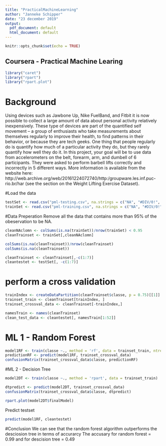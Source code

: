 ---
title: "PracticalMachineLearning"
author: "Janneke Schipper"
date: "23 december 2019"
output:
  pdf_document: default
  html_document: default
---

```{r setup, include=FALSE}
knitr::opts_chunk$set(echo = TRUE)
```

## Coursera - Practical Machine Learing

```{r install packages}
library("caret")
library("rpart")
library("rpart.plot")
```

# Background
Using devices such as Jawbone Up, Nike FuelBand, and Fitbit it is now possible to collect a large amount of data about personal activity relatively inexpensively. These type of devices are part of the quantified self movement – a group of enthusiasts who take measurements about themselves regularly to improve their health, to find patterns in their behavior, or because they are tech geeks. One thing that people regularly do is quantify how much of a particular activity they do, but they rarely quantify how well they do it. In this project, your goal will be to use data from accelerometers on the belt, forearm, arm, and dumbell of 6 participants. They were asked to perform barbell lifts correctly and incorrectly in 5 different ways. More information is available from the website here: http://web.archive.org/web/20161224072740/http:/groupware.les.inf.puc-rio.br/har (see the section on the Weight Lifting Exercise Dataset).

#Load the data
```{r reading data, cache = TRUE}
testSet <- read.csv("pml-testing.csv", na.strings = c("NA", "#DIV/0!", ""))
trainSet <- read.csv("pml-training.csv", na.strings = c("NA", "#DIV/0!", ""))
```

#Data Preperation
Remove all the data that contains more than 95% of the obeservation to be NA.

```{r, cache = TRUE}
cleanNAclomn <- colSums(is.na(trainSet))/nrow(trainSet) < 0.95
cleanTrainset <- trainSet[,cleanNAclomn]

colSums(is.na(cleanTrainset))/nrow(cleanTrainset)
colSums(is.na(cleanTrainset))

cleanTrainset <- cleanTrainset[,-c(1:7)]
cleantestet <- testSet[, -c(1:7)]
```


# perform a cross validation
```{r, cache = TRUE}
trainIndex <- createDataPartition(cleanTrainset$classe, p = 0.75)[[1]]
trainset_train <- cleanTrainset[trainIndex, ]
trainset_crossval_data <- cleanTrainset[-trainIndex,]

namesTrain <- names(cleanTrainset)
clean_test_data <- cleantestet[, namesTrain[1:52]]
```

# ML 1 - Random Forest
```{r, cache = TRUE}
model1RF <- train(classe ~., method = 'rf', data = trainset_train, ntree = 128)
predictionRF <- predict(model1RF, trainset_crossval_data)
confusionMatrix(trainset_crossval_data$classe, predictionRF)
```

#ML 2 - Decision Tree
```{r, cache = TRUE}
model2DT <- train(classe ~., method = 'rpart', data = trainset_train)

dtpredict <- predict(model2DT, trainset_crossval_data)
confusionMatrix(trainset_crossval_data$classe, dtpredict)

rpart.plot(model2DT$finalModel)
```

Predict testset
```{r, cache = TRUE}
predict(model1RF, cleantestet)
```

#Conclusion
We can see that the random forest algorithm outperforms the desciosion tree in terms of accurarcy
The accusary for random forest = 0.99 and for descision tree = 0.49

